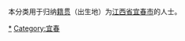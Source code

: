 {{Catnav|頁面分類|各種主題的頁面分類|依中国各省来作的分类|各地中国人|江西人}}
{{Catnav|頁面分類|人物|各國人物|中国人|各地中国人|江西人}}

本分类用于归纳[[籍贯|籍贯]]（出生地）为[[江西省|江西省]][[宜春市|宜春市]]的人士。

[[Category:江西人|*]]
[[Category:宜春|Category:宜春]]